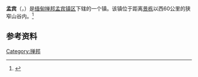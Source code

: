 {{expand|time=2015-02-12T17:56:18+00:00}}
{{Infobox settlement
|name =孟宾
|other_name =
|native_name = 
|settlement_type =镇
|image_skyline = 
|imagesize = 
|image_caption = 
|pushpin_map = Burma 
|pushpin_label_position =left
|pushpin_map_caption =位于缅甸的位置
|coordinates_display = inline,title
|coordinates_region = MM
|subdivision_type = 国家
|subdivision_name ={{flag|Burma}}
|subdivision_type1 =邦
|subdivision_name1 = [[掸邦|掸邦]]
|subdivision_type2 = 县
|subdivision_name2 = [[孟萨县|孟萨县]]
|subdivision_type3 = 镇区
|subdivision_name3 = [[孟宾镇区|孟宾镇区]]
|subdivision_type4 = 
|subdivision_name4 =
|leader_title = 
|leader_name =
|established_title = 
|established_date = 
|area_total_km2 = 
|population_as_of = 
|population_footnotes =
|population_total =
|population_density_km2 =
|timezone = [[缅甸标准时间|MST]]
|utc_offset = +6.30
|latd=21|latm=21|lats=00|latNS=N
|longd=99|longm=1|longs=00|longEW=E
|elevation_footnotes = 
|elevation_m = 468
|elevation_ft =
|website = 
|footnotes = 
}}
'''孟宾'''（{{lang-my|မိုင်းပြင်းမြို့}}，{{lang-en|Mong Ping}}）是[[缅甸|缅甸]][[掸邦|掸邦]][[孟宾镇区|孟宾镇区]]下辖的一个镇。该镇位于距离[[景栋|景栋]]以西60公里的狭窄山谷内。<ref name="mapcarta">{{cite web|url=http://mapcarta.com/14918434|title=Loi Wengwo|work=Mapcarta|accessdate=2016-05-28|archive-date=2016-07-01|archive-url=https://web.archive.org/web/20160701195557/http://mapcarta.com/14918434|dead-url=no}}</ref>

==参考资料==
{{reflist}}

{{Burma-geo-stub}}
{{掸邦行政区划}}
[[Category:掸邦|Category:掸邦]]